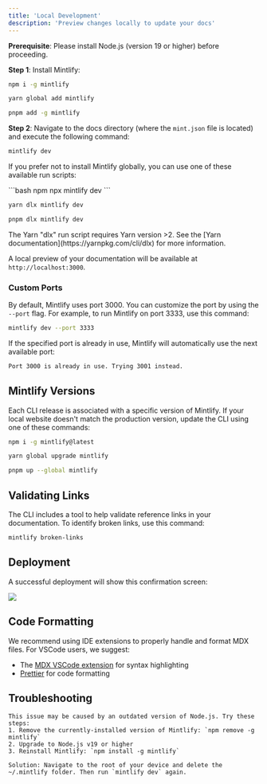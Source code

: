 ```yaml
---
title: 'Local Development'
description: 'Preview changes locally to update your docs'
---
```


<Info>

**Prerequisite**: Please install Node.js (version 19 or higher) before proceeding.

</Info>

**Step 1**: Install Mintlify:

<CodeGroup>

  ```bash npm
  npm i -g mintlify
  ```

  ```bash yarn
  yarn global add mintlify
  ```

  ```bash pnpm
  pnpm add -g mintlify
  ```

</CodeGroup>

**Step 2**: Navigate to the docs directory (where the `mint.json` file is located) and execute the following command:

```bash
mintlify dev
```

If you prefer not to install Mintlify globally, you can use one of these available run scripts:

<CodeGroup>
  ```bash npm
  npx mintlify dev
  ```

  ```bash yarn
  yarn dlx mintlify dev
  ```

  ```bash pnpm
  pnpm dlx mintlify dev
  ```

</CodeGroup>

<Warning>
  The Yarn "dlx" run script requires Yarn version >2. See the [Yarn documentation](https://yarnpkg.com/cli/dlx) for more information.
</Warning>

A local preview of your documentation will be available at `http://localhost:3000`.

### Custom Ports

By default, Mintlify uses port 3000. You can customize the port by using the `--port` flag. For example, to run Mintlify on port 3333, use this command:

```bash
mintlify dev --port 3333
```

If the specified port is already in use, Mintlify will automatically use the next available port:

```md
Port 3000 is already in use. Trying 3001 instead.
```

## Mintlify Versions

Each CLI release is associated with a specific version of Mintlify. If your local website doesn't match the production version, update the CLI using one of these commands:

<CodeGroup>

  ```bash npm
  npm i -g mintlify@latest
  ```

  ```bash yarn
  yarn global upgrade mintlify
  ```

  ```bash pnpm
  pnpm up --global mintlify
  ```

</CodeGroup>

## Validating Links

The CLI includes a tool to help validate reference links in your documentation. To identify broken links, use this command:

```bash
mintlify broken-links
```

## Deployment

A successful deployment will show this confirmation screen:

<Frame>
  <img
    className="rounded-md"
    src="https://mintlify.s3-us-west-1.amazonaws.com/mintlify/images/checks-passed.png"
  />
</Frame>

## Code Formatting

We recommend using IDE extensions to properly handle and format MDX files. For VSCode users, we suggest:

- The [MDX VSCode extension](https://marketplace.visualstudio.com/items?itemName=unifiedjs.vscode-mdx) for syntax highlighting
- [Prettier](https://marketplace.visualstudio.com/items?itemName=esbenp.prettier-vscode) for code formatting

## Troubleshooting

<AccordionGroup>
  <Accordion title='Error: Could not load the "sharp" module using the darwin-arm64 runtime'>

    This issue may be caused by an outdated version of Node.js. Try these steps:
    1. Remove the currently-installed version of Mintlify: `npm remove -g mintlify`
    2. Upgrade to Node.js v19 or higher
    3. Reinstall Mintlify: `npm install -g mintlify`
  </Accordion>

  <Accordion title="Issue: Encountering an unknown error">
  
    Solution: Navigate to the root of your device and delete the ~/.mintlify folder. Then run `mintlify dev` again.
  </Accordion>
</AccordionGroup>